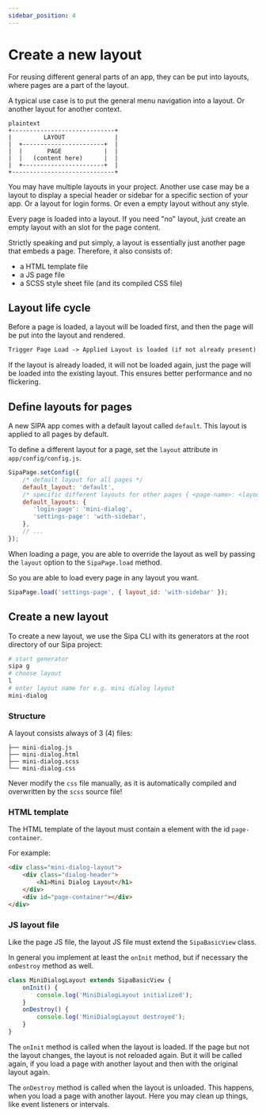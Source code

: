 ```yaml
---
sidebar_position: 4
---
```


# Create a new layout

For reusing different general parts of an app, they can be put into layouts, where pages are a part of the layout.

A typical use case is to put the general menu navigation into a layout. Or another layout for another context.

```
plaintext
+-----------------------------+
|         LAYOUT              |
|  +-----------------------+  |
|  |       PAGE            |  |
|  |   (content here)      |  |
|  +-----------------------+  |
+-----------------------------+
```

You may have multiple layouts in your project. Another use case may be a layout to display a special header or sidebar for a specific section of your app. Or a layout for login forms. Or even a empty layout without any style.

Every page is loaded into a layout. If you need "no" layout, just create an empty layout with an slot for the page content.

Strictly speaking and put simply, a layout is essentially just another page that embeds a page. Therefore, it also consists of:
* a HTML template file
* a JS page file
* a SCSS style sheet file (and its compiled CSS file)


## Layout life cycle
Before a page is loaded, a layout will be loaded first, and then the page will be put into the layout and rendered.

```md title="layout life cycle"
Trigger Page Load -> Applied Layout is loaded (if not already present) -> Page is loaded
```

If the layout is already loaded, it will not be loaded again, just the page will be loaded into the existing layout. This ensures better performance and no flickering.

## Define layouts for pages
A new SIPA app comes with a default layout called `default`. This layout is applied to all pages by default.

To define a different layout for a page, set the `layout` attribute in `app/config/config.js`.

```js title="app/config/config.js"
SipaPage.setConfig({
    /* default layout for all pages */
    default_layout: 'default',
    /* specific different layouts for other pages { <page-name>: <layout-name> } */
    default_layouts: {
       'login-page': 'mini-dialog',
       'settings-page': 'with-sidebar',
    },
    // ...
});
```

When loading a page, you are able to override the layout as well by passing the `layout` option to the `SipaPage.load` method.

So you are able to load every page in any layout you want.

```js
SipaPage.load('settings-page', { layout_id: 'with-sidebar' });
```

## Create a new layout
To create a new layout, we use the Sipa CLI with its generators at the root directory of our Sipa project:

```bash
# start generator
sipa g
# choose layout
l
# enter layout name for e.g. mini dialog layout
mini-dialog
```

### Structure
A layout consists always of 3 (4) files:
```
├── mini-dialog.js
├── mini-dialog.html
├── mini-dialog.scss
└── mini-dialog.css
```

Never modify the `css` file manually, as it is automatically compiled and overwritten by the `scss` source file!

### HTML template
The HTML template of the layout must contain a element with the id `page-container`.

For example:

```html title="mini-dialog.html"
<div class="mini-dialog-layout">
    <div class="dialog-header">
        <h1>Mini Dialog Layout</h1>
    </div>
    <div id="page-container"></div>
</div>
```

### JS layout file
Like the page JS file, the layout JS file must extend the `SipaBasicView` class.

In general you implement at least the `onInit` method, but if necessary the `onDestroy` method as well.

```js title="mini-dialog.js"
class MiniDialogLayout extends SipaBasicView {
    onInit() {
        console.log('MiniDialogLayout initialized');
    }
    onDestroy() {
        console.log('MiniDialogLayout destroyed');
    }
}
```

The `onInit` method is called when the layout is loaded. If the page but not the layout changes, the layout is not reloaded again. But it will be called again, if you load a page with another layout and then with the original layout again.

The `onDestroy` method is called when the layout is unloaded. This happens, when you load a page with another layout. Here you may clean up things, like event listeners or intervals.
